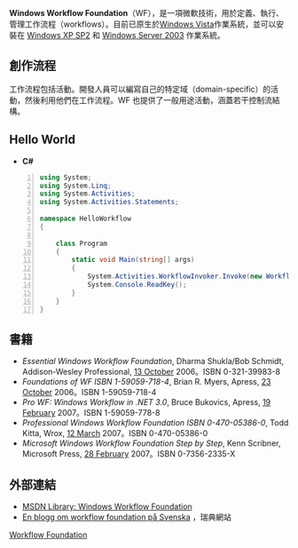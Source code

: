 {{noteTA|G1=IT}}'''Windows Workflow Foundation'''（WF），是一項微軟技術，用於定義、執行、管理工作流程（workflows）。目前已原生於[[Windows_Vista|Windows Vista]]作業系統，並可以安裝在 [[Windows_XP|Windows XP SP2]] 和 [[Windows_Server_2003|Windows Server 2003]] 作業系統。

== 創作流程 ==
工作流程包括活動。開發人員可以編寫自己的特定域（domain-specific）的活動，然後利用他們在工作流程。WF 也提供了一般用途活動，涵蓋若干控制流結構。

== Hello World ==
* '''C#'''
{{squoteh}}<syntaxhighlight lang="csharp"  line="1">
using System;
using System.Linq;
using System.Activities;
using System.Activities.Statements;
 
namespace HelloWorkflow
{
 
    class Program
    {
        static void Main(string[] args)
        {
            System.Activities.WorkflowInvoker.Invoke(new Workflow1());
            System.Console.ReadKey();
        }
    }
}
</syntaxhighlight>
{{squotef}}

== 書籍 ==
* ''Essential Windows Workflow Foundation'', Dharma Shukla/Bob Schmidt, Addison-Wesley Professional, [[13_October|13 October]] 2006。ISBN 0-321-39983-8
* ''Foundations of WF ISBN 1-59059-718-4'', Brian R. Myers, Apress, [[23_October|23 October]] 2006。ISBN 1-59059-718-4
* ''Pro WF:  Windows Workflow in .NET 3.0'', Bruce Bukovics, Apress, [[19_February|19 February]] 2007。ISBN 1-59059-778-8
* ''Professional Windows Workflow Foundation ISBN 0-470-05386-0'', Todd Kitta, Wrox, [[12_March|12 March]] 2007。ISBN 0-470-05386-0
* ''Microsoft Windows Workflow Foundation Step by Step'', Kenn Scribner, Microsoft Press, [[28_February|28 February]] 2007。ISBN 0-7356-2335-X

== 外部連結 ==
* [http://msdn2.microsoft.com/en-us/library/ms735967.aspx MSDN Library: Windows Workflow Foundation] {{Wayback|url=http://msdn2.microsoft.com/en-us/library/ms735967.aspx |date=20080410164859 }}
*[http://workflowfoundation.blogspot.com En blogg om workflow foundation på Svenska] {{Wayback|url=http://workflowfoundation.blogspot.com/ |date=20210716105747 }}，瑞典網站

{{DotNET}}
{{Microsoft APIs}}

{{Authority control}}
[[Category:Windows_Vista|Workflow Foundation]]